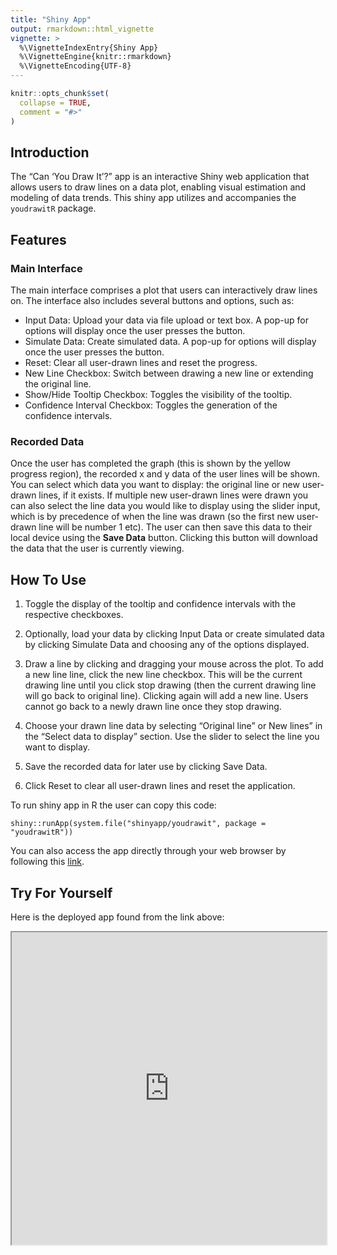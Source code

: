 ```yaml
---
title: "Shiny App"
output: rmarkdown::html_vignette
vignette: >
  %\VignetteIndexEntry{Shiny App}
  %\VignetteEngine{knitr::rmarkdown}
  %\VignetteEncoding{UTF-8}
---
```


```r
knitr::opts_chunk$set(
  collapse = TRUE,
  comment = "#>"
)
```

## Introduction

The "Can 'You Draw It'?" app is an interactive Shiny web application that allows users to draw lines on a data plot, enabling visual estimation and modeling of data trends. This shiny app utilizes and accompanies the `youdrawitR` package.

## Features

### Main Interface

The main interface comprises a plot that users can interactively draw lines on. The interface also includes several buttons and options, such as:

-   Input Data: Upload your data via file upload or text box. A pop-up for options will display once the user presses the button.
-   Simulate Data: Create simulated data. A pop-up for options will display once the user presses the button.
-   Reset: Clear all user-drawn lines and reset the progress.
-   New Line Checkbox: Switch between drawing a new line or extending the original line.
-   Show/Hide Tooltip Checkbox: Toggles the visibility of the tooltip.
-   Confidence Interval Checkbox: Toggles the generation of the confidence intervals.

### Recorded Data

Once the user has completed the graph (this is shown by the yellow progress region), the recorded x and y data of the user lines will be shown. You can select which data you want to display: the original line or new user-drawn lines, if it exists. If multiple new user-drawn lines were drawn you can also select the line data you would like to display using the slider input, which is by precedence of when the line was drawn (so the first new user-drawn line will be number 1 etc). The user can then save this data to their local device using the **Save Data** button. Clicking this button will download the data that the user is currently viewing.

## How To Use

1.  Toggle the display of the tooltip and confidence intervals with the respective checkboxes.

2.  Optionally, load your data by clicking Input Data or create simulated data by clicking Simulate Data and choosing any of the options displayed.

3.  Draw a line by clicking and dragging your mouse across the plot. To add a new line line, click the new line checkbox. This will be the current drawing line until you click stop drawing (then the current drawing line will go back to original line). Clicking again will add a new line. Users cannot go back to a newly drawn line once they stop drawing.

4.  Choose your drawn line data by selecting "Original line" or New lines" in the "Select data to display" section. Use the slider to select the line you want to display.

5.  Save the recorded data for later use by clicking Save Data.

6.  Click Reset to clear all user-drawn lines and reset the application.

To run shiny app in R the user can copy this code:

`shiny::runApp(system.file("shinyapp/youdrawit", package = "youdrawitR"))`

You can also access the app directly through your web browser by following this [link](https://dillonmurphy.shinyapps.io/youdrawit/).

## Try For Yourself

Here is the deployed app found from the link above:

<iframe src = "https://dillonmurphy.shinyapps.io/youdrawit/" style="width:100%; height:500px;" class="shiny-app">
